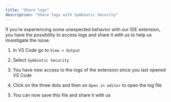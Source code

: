 ```yaml
---
title: "Share logs"
description: "Share logs with Symbiotic Security"
---
```


If you’re experiencing some unexpected behavior with our IDE extension, you have the possibility to access logs and share it with us to help us investigate the issue. 

1. In VS Code go to `View > Output`
2. Select `Symbiotic Security`
    
3. You have now access to the logs of the extension since you last opened VS Code

4. Click on the three dots and then on `Open in editor` to open the log file
    
5. You can now save this file and share it with us